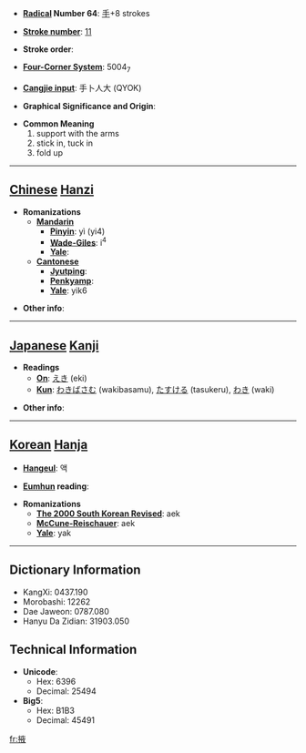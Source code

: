 * '''[[Wiktionary:Chinese radical index| Radical]] Number 64''': [[Wiktionary:Chinese radical index 手|手]]+8 strokes

* '''[[Wiktionary:Chinese total strokes index|Stroke number]]''': [[Wiktionary:Chinese total strokes index 11|11]]

* '''Stroke order''': 

* '''[[Wiktionary:Chinese four corner index|Four-Corner System]]''': 5004<sub>7</sub>

* '''[[Wiktionary:Chinese Cangjie index|Cangjie input]]''': 手卜人大 (QYOK)

* '''Graphical Significance and Origin''': 

* '''Common Meaning'''
*#support with the arms
*# stick in, tuck in
*# fold up


----

== [[Chinese]] [[Hanzi]] ==

* '''Romanizations'''
** '''[[Mandarin]]'''
*** '''[[Pinyin]]''': yì (yi4)
*** '''[[Wade-Giles]]''': i<sup>4</sup>
*** '''[[Yale]]''': 
** '''[[Cantonese]]'''
*** '''[[Jyutping]]''':
*** '''[[Penkyamp]]''': 
*** '''[[Yale]]''': yik6

* '''Other info''': 

----

== [[Japanese]] [[Kanji]] ==

* '''Readings'''
** '''[[On]]''': [[えき]] (eki)
** '''[[Kun]]''': [[わきばさむ]] (wakibasamu), [[たすける]] (tasukeru), [[わき]] (waki)

* '''Other info''':  

----

== [[Korean]] [[Hanja]] ==

* '''[[Hangeul]]''': 액

* '''[[Eumhun]] reading''': 

* '''Romanizations'''
** '''[[The 2000 South Korean Revised Romanization|The 2000 South Korean Revised]]''': aek
** '''[[McCune-Reischauer]]''': aek
** '''[[Yale]]''': yak

----

== Dictionary Information ==

* KangXi: 0437.190
* Morobashi: 12262
* Dae Jaweon: 0787.080
* Hanyu Da Zidian: 31903.050

== Technical Information ==

* '''Unicode''':
** Hex: 6396
** Decimal: 25494
* '''Big5''':
** Hex: B1B3
** Decimal: 45491

[[fr:掖]]